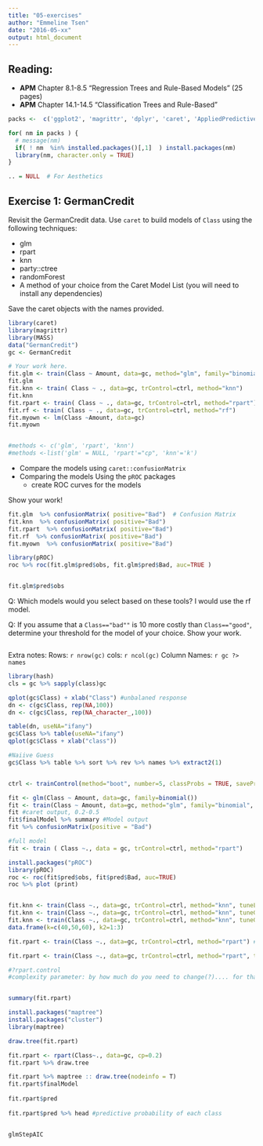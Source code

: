 ```yaml
---
title: "05-exercises"
author: "Emmeline Tsen"
date: "2016-05-xx"
output: html_document
---
```


## Reading:
- **APM** Chapter 8.1-8.5 "Regression Trees and Rule-Based Models" (25 pages)
- **APM** Chapter 14.1-14.5 "Classification Trees and Rule-Based"  

```r
packs <-  c('ggplot2', 'magrittr', 'dplyr', 'caret', 'AppliedPredictiveModeling')

for( nm in packs ) { 
  # message(nm)
  if( ! nm  %in% installed.packages()[,1]  ) install.packages(nm)
  library(nm, character.only = TRUE)
}

.. = NULL  # For Aesthetics

```


## Exercise 1: GermanCredit

Revisit the GermanCredit data. Use `caret` to build models of `Class` using the following techniques:

- glm
- rpart
- knn
- party::ctree
- randomForest
- A method of your choice from the Caret Model List (you will need to install any dependencies)

Save the caret objects with the names provided.
```r
library(caret)
library(magrittr)
library(MASS)
data("GermanCredit")
gc <- GermanCredit

```



```r

# Your work here. 
fit.glm <- train(Class ~ Amount, data=gc, method="glm", family="binomial", trControl=ctrl)
fit.glm
fit.knn <- train( Class ~ ., data=gc, trControl=ctrl, method="knn")
fit.knn
fit.rpart <- train( Class ~ ., data=gc, trControl=ctrl, method="rpart")
fit.rf <- train( Class ~ ., data=gc, trControl=ctrl, method="rf")
fit.myown <- lm(Class ~Amount, data=gc)
fit.myown


#methods <- c('glm', 'rpart', 'knn')
#methods <-list('glm' = NULL, 'rpart'="cp", 'knn'='k') 
```


- Compare the models using `caret::confusionMatrix`
- Comparing the models Using the `pROC` packages
  - create ROC curves for the models 
  
Show your work! 

```r
fit.glm  %>% confusionMatrix( positive="Bad")  # Confusion Matrix
fit.knn  %>% confusionMatrix( positive="Bad")
fit.rpart  %>% confusionMatrix( positive="Bad")
fit.rf  %>% confusionMatrix( positive="Bad")
fit.myown  %>% confusionMatrix( positive="Bad")

library(pROC)
roc %>% roc(fit.glm$pred$obs, fit.glm$pred$Bad, auc=TRUE )


fit.glm$pred$obs

```


Q: Which models would you select based on these tools?
I would use the rf model.

Q: If you assume that a `Class=="bad""` is 10 more costly than `Class=="good"`, determine your threshold for the model of your choice.  Show your work.


```r

```




Extra notes: 
Rows: `r nrow(gc)`
cols: `r ncol(gc)`
Column Names: `r gc ?> names`


```r
library(hash)
cls = gc %>% sapply(class)gc

qplot(gc$Class) + xlab("Class") #unbalaned response
dn <- c(gc$Class, rep(NA,100))
dn <- c(gc$Class, rep(NA_character_,100))

table(dn, useNA="ifany")
gc$Class %>% table(useNA="ifany")
qplot(gc$Class + xlab("class"))

#Naiive Guess
gc$Class %>% table %>% sort %>% rev %>% names %>% extract2(1)


ctrl <- trainControl(method="boot", number=5, classProbs = TRUE, savePredictions = TRUE) #train controls

fit <- glm(Class ~ Amount, data=gc, family=binomial())
fit <- train(Class ~ Amount, data=gc, method="glm", family="binomial", trControl=ctrl)
fit #caret output, 0.2-0.5
fit$finalModel %>% summary #Model output
fit %>% confusionMatrix(positive = "Bad")

#full model
fit <- train ( Class ~., data = gc, trControl=ctrl, method="rpart")

install.packages("pROC")
library(pROC)
roc <- roc(fit$pred$obs, fit$pred$Bad, auc=TRUE)
roc %>% plot (print)


fit.knn <- train(Class ~., data=gc, trControl=ctrl, method="knn", tuneLength=7)
fit.knn <- train(Class ~., data=gc, trControl=ctrl, method="knn", tuneGrid=data.frame(k=c(17,25,32))) #when k was smaller, we were overfitting
fit.knn <- train(Class ~., data=gc, trControl=ctrl, method="knn", tuneGrid=data.frame(k=c(40,50,60)))
data.frame(k=c(40,50,60), k2=1:3)

fit.rpart <- train(Class ~., data=gc, trControl=ctrl, method="rpart") #complexity decreases, can increase tune length

fit.rpart <- train(Class ~., data=gc, trControl=ctrl, method="rpart", tuneLength=10)

#?rpart.control
#complexity parameter: by how much do you need to change(?).... for that split to happen. so you can allow smaller changes. as you decrease the tree,


summary(fit.rpart)

install.packages("maptree")
install.packages("cluster")
library(maptree)

draw.tree(fit.rpart)

fit.rpart <- rpart(Class~., data=gc, cp=0.2)
fit.rpart %>% draw.tree

fit.rpart %>% maptree :: draw.tree(nodeinfo = T)
fit.rpart$finalModel
 
fit.rpart$pred
 
fit.rpart$pred %>% head #predictive probability of each class


glmStepAIC

```